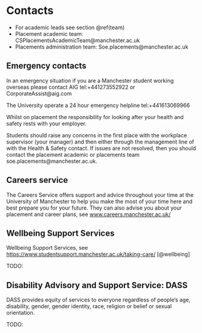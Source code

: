 # Contacts {#contacts}

* For academic leads see section \@ref(team)
* Placement academic team: CSPlacementsAcademicTeam@manchester.ac.uk
* Placements administration team: Soe.placements@manchester.ac.uk

## Emergency contacts
In an emergency situation if you are a Manchester student working overseas please contact AIG tel:+441273552922 or CorporateAssist@aig.com

The University operate a 24 hour emergency helpline tel:+441613069966

Whilst on placement the responsibility for looking after your health and safety rests with your employer.

Students should raise any concerns in the first place with the workplace supervisor (your manager) and then either through the management line of with the Health & Safety contact. If issues are not resolved, then you should contact the placement academic or placements team soe.placements@manchester.ac.uk.


## Careers service {#careers}

The Careers Service offers support and advice throughout your time at the University of Manchester to help you make the most of your time here and best prepare you for your future. They can also advise you about your placement and career plans, see [www.careers.manchester.ac.uk/](https://www.careers.manchester.ac.uk/)

## Wellbeing Support Services {#wellbeing}

Wellbeing Support Services, see [https://www.studentsupport.manchester.ac.uk/taking-care/](https://www.studentsupport.manchester.ac.uk/taking-care/) [@wellbeing]

TODO: 

## Disability Advisory and Support Service: DASS {#dass}

DASS provides equity of services to everyone regardless of people’s age, disability, gender, gender
identity, race, religion or belief or sexual orientation.

TODO: 





